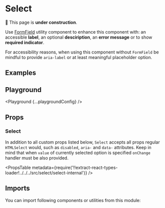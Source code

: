 



# Select

🚧 This page is **under construction**.

Use [FormField](/components/form-field) utility component to enhance this component with: an accessible **label**, an optional **desciription**, an **error message** or to show **required indicator**.

For accessibility reasons, when using this component without `FormField` be mindful to provide `aria-label` or at least meaningful placeholder option.

## Examples

<Example title="Basic Usage" path="select/basic-usage">
  <BasicUsage />
</Example>

<Example title="Sizes" path="select/sizes">
  <Sizes />
</Example>

<Example title="States" path="select/states">
  <States />
</Example>

<Example title="With Placeholder" path="select/with-placeholder">
  <WithPlaceholder />
</Example>

<Example title="Inverted" path="select/inverted" darkPreview>
  <Inverted />
</Example>

## Playground

<Playground {...playgroundConfig} />

## Props

### Select

In addition to all custom props listed below, `Select` accepts all props regular `HTMLSelect` would, such as `disabled`, `aria-` and `data-` attributes. Keep in mind that when `value` of currently selected option is specified `onChange` handler must be also provided.

<PropsTable
  metadata={require('!!extract-react-types-loader!../../../src/select/select-internal')}
/>

## Imports

You can import following components or utilities from this module:

<Imports module={SelectExports} path="@datacamp/waffles/select" />
